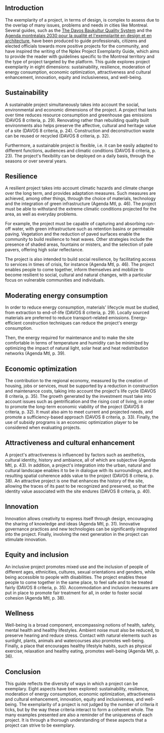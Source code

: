 ## Introduction

The exemplarity of a project, in terms of design, is complex to assess due to the overlap of many
issues, problems and needs in cities like Montreal. Several guides, such as the
[The Davos Baukultur Quality System](https://www.bak.admin.ch/bak/en/home/baukultur/qualitaet/davos-qualitaetssystem-baukultur.html)
and the
[Agenda montréalais 2030 pour la qualité et l'exemplarité en design et en architecture](https://designmontreal.com/sites/designmontreal.com/files/publications/agenda_mtl_2030_v1.12-19_fr_lr.pdf),
have been produced to guide professionals, citizens and elected officials towards more positive
projects for the community, and have inspired the writing of the Nplex Project Exemplarity Guide,
which aims to provide the reader with guidelines specific to the Montreal territory and the type of
project targeted by the platform. This guide explores project exemplarity in eight dimensions:
sustainability, resilience, moderation of energy consumption, economic optimization, attractiveness
and cultural enhancement, innovation, equity and inclusiveness, and well-being.

## Sustainability

A sustainable project simultaneously takes into account the social, environmental and economic
dimensions of the project. A project that lasts over time reduces resource consumption and
greenhouse gas emissions (DAVOS 8 criteria, p. 29). Renovating rather than rebuilding quality built
environments also helps preserve the affective, cultural and heritage value of a site (DAVOS 8
criteria, p. 24). Construction and deconstruction waste can be reused or recycled (DAVOS 8 criteria,
p. 32).

Furthermore, a sustainable project is flexible, i.e. it can be easily adapted to different
functions, audiences and climatic conditions (DAVOS 8 criteria, p. 23). The project's flexibility
can be deployed on a daily basis, through the seasons or over several years.

## Resilience

A resilient project takes into account climatic hazards and climate change over the long term, and
provides adaptation measures. Such measures are achieved, among other things, through the choice of
materials, technology and the integration of green infrastructure (Agenda Mtl, p. 46). The project
must be able to withstand the extreme climatic conditions projected for the area, as well as
everyday problems.

For example, the project must be capable of capturing and absorbing run-off water, with green
infrastructure such as retention basins or permeable paving. Vegetation and the reduction of paved
surfaces enable the community to build resilience to heat waves. Other strategies include the
presence of shaded areas, fountains or misters, and the selection of pale pavers, offering high
solar reflectance.

The project is also intended to build social resilience, by facilitating access to services in times
of crisis, for instance (Agenda Mtl, p. 46). The project enables people to come together, inform
themselves and mobilize to become resilient to social, cultural and natural changes, with a
particular focus on vulnerable communities and individuals.

## Moderating energy consumption

In order to reduce energy consumption, materials' lifecycle must be studied, from extraction to
end-of-life (DAVOS 8 criteria, p. 29). Locally sourced materials are preferred to reduce
transport-related emissions. Energy-efficient construction techniques can reduce the project's
energy consumption.

Then, the energy required for maintenance and to make the site comfortable in terms of temperature
and humidity can be minimized by optimizing the impact of natural light, solar heat and heat
redistribution networks (Agenda Mtl, p. 39).

## Economic optimization

The contribution to the regional economy, measured by the creation of housing, jobs or services,
must be supported by a reduction in construction and maintenance costs, taking into account the
project's life cycle (DAVOS 8 criteria, p. 35). The growth generated by the investment must take
into account issues such as gentrification and the rising cost of living, in order to promote the
long-term economic viability of the project (DAVOS 8 criteria, p. 32). It must also aim to meet
current and projected needs, and promote a sufficiency-based approach (DAVOS 8 criteria, p. 33).
Finally, the use of subsidy programs is an economic optimization player to be considered when
evaluating projects.

## Attractiveness and cultural enhancement

A project's attractiveness is influenced by factors such as aesthetics, cultural identity, history
and ambiance, all of which are subjective (Agenda Mtl, p. 43). In addition, a project's integration
into the urban, natural and cultural landscape enables it to be in dialogue with its surroundings,
and the resulting spatial coherence adds value to the project (DAVOS 8 criteria, p. 38). An
attractive project is one that enhances the history of the site, allowing the traces of its past to
be recognized and preserved, so that the identity value associated with the site endures (DAVOS 8
criteria, p. 40).

## Innovation

Innovation allows creativity to express itself through design, encouraging the sharing of knowledge
and ideas (Agenda Mtl, p. 31). Innovative governance practices and new technologies can be
significantly integrated into the project. Finally, involving the next generation in the project can
stimulate innovation.

## Equity and inclusion

An inclusive project promotes mixed use and the inclusion of people of different ages, ethnicities,
cultures, sexual orientations and genders, while being accessible to people with disabilities. The
project enables these people to come together in the same place, to feel safe and to be treated
fairly (DAVOS 8 criteria, p. 35). Accommodation and inclusion measures are put in place to promote
fair treatment for all, in order to foster social cohesion (Agenda Mtl, p. 38).

## Wellness

Well-being is a broad component, encompassing notions of health, safety, mental health and healthy
lifestyles. Ambient noise must also be reduced, to preserve hearing and reduce stress. Contact with
natural elements such as sunlight, plants, animals and watercourses also promotes well-being.
Finally, a place that encourages healthy lifestyle habits, such as physical exercise, relaxation and
healthy eating, promotes well-being (Agenda Mtl, p. 36).

## Conclusion

This guide reflects the diversity of ways in which a project can be exemplary. Eight aspects have
been explored: sustainability, resilience, moderation of energy consumption, economic optimization,
attractiveness and cultural enhancement, innovation, equity and inclusiveness, and well-being. The
exemplarity of a project is not judged by the number of criteria it ticks, but by the way these
criteria interact to form a coherent whole. The many examples presented are also a reminder of the
uniqueness of each project. It is through a thorough understanding of these aspects that a project
can strive to be exemplary.
